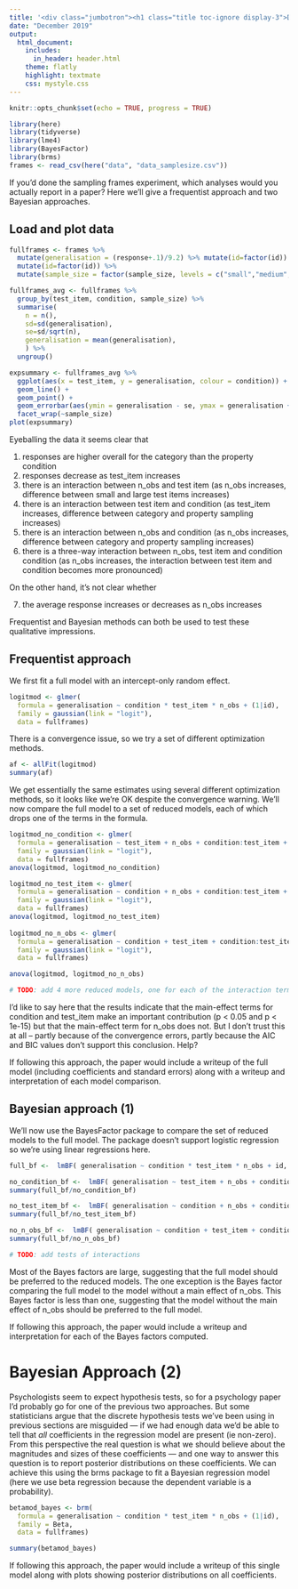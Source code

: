 ```yaml
---
title: '<div class="jumbotron"><h1 class="title toc-ignore display-3">Day 4: Statistical analyses for sampling frames experiment</h1></div>'
date: "December 2019"
output:
  html_document:
    includes:
      in_header: header.html
    theme: flatly
    highlight: textmate
    css: mystyle.css
---
```


```r
knitr::opts_chunk$set(echo = TRUE, progress = TRUE)
```

```r
library(here)
library(tidyverse)
library(lme4)
library(BayesFactor)
library(brms)
frames <- read_csv(here("data", "data_samplesize.csv"))
```

If you'd done the sampling frames experiment, which analyses would you actually report in a paper? Here we'll give a frequentist approach and two Bayesian approaches.

## Load and plot data

```r
fullframes <- frames %>% 
  mutate(generalisation = (response+.1)/9.2) %>% mutate(id=factor(id)) %>% 
  mutate(id=factor(id)) %>% 
  mutate(sample_size = factor(sample_size, levels = c("small","medium","large"))) 

fullframes_avg <- fullframes %>%
  group_by(test_item, condition, sample_size) %>%
  summarise(
    n = n(),
    sd=sd(generalisation), 
    se=sd/sqrt(n),
    generalisation = mean(generalisation),
    ) %>%
  ungroup()

expsummary <- fullframes_avg %>%
  ggplot(aes(x = test_item, y = generalisation, colour = condition)) +
  geom_line() +
  geom_point() +
  geom_errorbar(aes(ymin = generalisation - se, ymax = generalisation + se)) +
  facet_wrap(~sample_size)
plot(expsummary)

```


Eyeballing the data it seems clear that

1. responses are higher overall for the category than the property condition
2. responses decrease as test_item increases
3. there is an interaction between n_obs and test item (as n_obs increases, difference between small and large test items increases)
4. there is an interaction between test item and condition (as test_item increases, difference between category and property sampling increases)
5. there is an interaction between n_obs and condition  (as n_obs increases, difference between category and property sampling increases)
6. there is a three-way interaction between n_obs, test item  and condition condition  (as n_obs increases, the interaction between test item and condition becomes more pronounced)

On the other hand, it's not clear whether

7. the average response increases or decreases as n_obs increases

Frequentist and Bayesian methods can both be used to test these qualitative impressions.

## Frequentist approach

We first fit a full model with an intercept-only random effect.

```r
logitmod <- glmer(
  formula = generalisation ~ condition * test_item * n_obs + (1|id), 
  family = gaussian(link = "logit"), 
  data = fullframes)
```

There is a convergence issue, so we try a set of different optimization methods.

```r
af <- allFit(logitmod)
summary(af)
```
We get essentially the same estimates using several different optimization methods, so it looks like we're OK despite the convergence warning. We'll 
now compare the full model to a set of reduced models, each of which drops one of the terms in the formula. 

```r

logitmod_no_condition <- glmer(
  formula = generalisation ~ test_item + n_obs + condition:test_item + condition:n_obs + test_item:n_obs + condition:test_item:n_obs + (1|id), 
  family = gaussian(link = "logit"), 
  data = fullframes)
anova(logitmod, logitmod_no_condition)

logitmod_no_test_item <- glmer(
  formula = generalisation ~ condition + n_obs + condition:test_item + condition:n_obs + test_item:n_obs + condition:test_item:n_obs + (1|id), 
  family = gaussian(link = "logit"), 
  data = fullframes)
anova(logitmod, logitmod_no_test_item)
  
logitmod_no_n_obs <- glmer(
  formula = generalisation ~ condition + test_item + condition:test_item + condition:n_obs + test_item:n_obs + condition:test_item:n_obs + (1|id), 
  family = gaussian(link = "logit"), 
  data = fullframes)

anova(logitmod, logitmod_no_n_obs)

# TODO: add 4 more reduced models, one for each of the interaction terms
```

I'd like to say here that the results indicate that the main-effect terms for condition and test_item make an important contribution (p < 0.05 and p < 1e-15) but that the main-effect term for n_obs does not. But I don't trust this at all -- partly because of the convergence errors, partly because the AIC and BIC values don't support this conclusion. Help?

If following this approach, the paper would include a writeup of the full model (including coefficients and standard errors) along with a writeup and interpretation of each model comparison.

##  Bayesian approach (1)

We'll now use the BayesFactor package to compare the set of reduced models to the full model. The package doesn't support logistic regression so we're using linear regressions here.

```r
full_bf <-  lmBF( generalisation ~ condition * test_item * n_obs + id, data=fullframes, whichRandom="id")

no_condition_bf <-  lmBF( generalisation ~ test_item + n_obs + condition:test_item + condition:n_obs + test_item:n_obs + condition:test_item:n_obs + id, data=fullframes, whichRandom="id")
summary(full_bf/no_condition_bf)

no_test_item_bf <-  lmBF( generalisation ~ condition + n_obs + condition:test_item + condition:n_obs + test_item:n_obs + condition:test_item:n_obs + id, data=fullframes, whichRandom="id")
summary(full_bf/no_test_item_bf)

no_n_obs_bf <-  lmBF( generalisation ~ condition + test_item + condition:test_item + condition:n_obs + test_item:n_obs + condition:test_item:n_obs + id, data=fullframes, whichRandom="id")
summary(full_bf/no_n_obs_bf)

# TODO: add tests of interactions 
```

Most of the Bayes factors are large, suggesting that the full model should be preferred to the reduced models. The one exception is the Bayes factor comparing the full model to the model without a main effect of n_obs. This Bayes factor is less than one, suggesting that the model without the main effect of n_obs should be preferred to the full model. 

If following this approach, the paper would include a writeup and interpretation for each of the Bayes factors computed.

# Bayesian Approach (2)

Psychologists seem to expect hypothesis tests, so for a psychology paper I'd probably go for one of the previous two approaches. But some statisticians argue that the discrete hypothesis tests we've been using in previous sections are misguided --- if we had enough data we'd be able to tell that *all* coefficients in the regression model are present (ie non-zero). From this perspective the real question is what we should believe about the magnitudes and sizes of these coefficients --- and one way to answer this question is to report posterior distributions on these coefficients. We can achieve this using the brms package to fit a Bayesian regression model (here we use beta regression because the dependent variable is a probability).


```r
betamod_bayes <- brm(
  formula = generalisation ~ condition * test_item * n_obs + (1|id), 
  family = Beta, 
  data = fullframes)

summary(betamod_bayes)
```

If following this approach, the paper would include a writeup of this single model along with plots showing posterior distributions on all coefficients.

